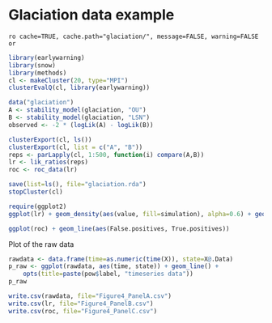 
# Glaciation data example

`ro cache=TRUE, cache.path="glaciation/", message=FALSE, warning=FALSE or`

```r
library(earlywarning)
library(snow)
library(methods)
cl <- makeCluster(20, type="MPI")
clusterEvalQ(cl, library(earlywarning))
````

```r
data("glaciation")
A <- stability_model(glaciation, "OU")
B <- stability_model(glaciation, "LSN")
observed <- -2 * (logLik(A) - logLik(B))
````

```r
clusterExport(cl, ls())
clusterExport(cl, list = c("A", "B"))
reps <- parLapply(cl, 1:500, function(i) compare(A,B))
lr <- lik_ratios(reps)
roc <- roc_data(lr)
````

```r
save(list=ls(), file="glaciation.rda")
stopCluster(cl)
````

```r
require(ggplot2)
ggplot(lr) + geom_density(aes(value, fill=simulation), alpha=0.6) + geom_vline(aes(xintercept=observed))
```

```r
ggplot(roc) + geom_line(aes(False.positives, True.positives))
````


Plot of the raw data

```r
rawdata <- data.frame(time=as.numeric(time(X)), state=X@.Data)
p_raw <- ggplot(rawdata, aes(time, state)) + geom_line() + 
	opts(title=paste(pow$label, "timeseries data"))
p_raw
````

```r
write.csv(rawdata, file="Figure4_PanelA.csv")
write.csv(lr, file="Figure4_PanelB.csv")
write.csv(roc, file="Figure4_PanelC.csv")
```

